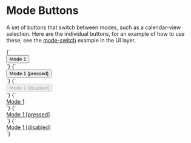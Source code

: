 
<Meta title="Atoms/Button/Mode" />

# Mode Buttons

A set of buttons that switch between modes, such as a calendar-view selection. Here are the individual buttons, for an example of how to use these, see the [mode-switch](/docs/ui-buttons-mode-switch-buttons--mode-switch-buttons) example in the UI layer.

<Canvas>
  <Story name="Mode">
    {`
      <div class="m-button-well">
        <button type="button" class="a-button a-button--small a-button--transparent u-h6">
          Mode 1
        </button>
      </div>
    `}
  </Story>
  <Story name="Mode [pressed]">
    {`
      <div class="m-button-well">
        <button type="button" class="a-button a-button--small a-button--transparent u-h6" aria-pressed="true">
          Mode 1 [pressed]
        </button>
      </div>
    `}
  </Story>
  <Story name="Mode [disabled]">
    {`
      <div class="m-button-well">
        <button type="button" class="a-button a-button--small a-button--transparent u-h6" disabled>
          Mode 1 [disabled]
        </button>
      </div>
    `}
  </Story>
</Canvas>

<Canvas>
  <Story name="Mode anchor">
    {`
      <div class="m-button-well">
        <a href="/" class="a-button a-button--small a-button--transparent u-h6">
          Mode 1
        </a>
      </div>
    `}
  </Story>
  <Story name="Mode anchor [pressed]">
    {`
      <div class="m-button-well">
        <a href="/" class="a-button a-button--small a-button--transparent u-h6" aria-pressed="true">
          Mode 1 [pressed]
        </a>
      </div>
    `}
  </Story>
  <Story name="Mode anchor [disabled]">
    {`
      <div class="m-button-well">
        <a href="/" class="a-button a-button--small a-button--transparent u-h6" aria-disabled="true">
          Mode 1 [disabled]
        </a>
      </div>
    `}
  </Story>
</Canvas>
